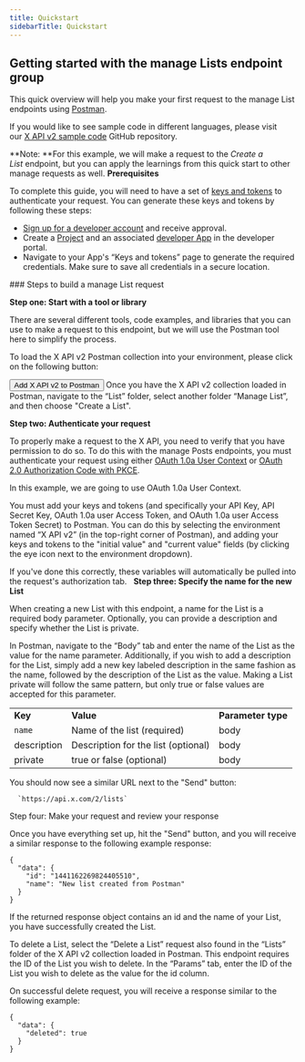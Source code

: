 ---
title: Quickstart
sidebarTitle: Quickstart
---


## Getting started with the manage Lists endpoint group

This quick overview will help you make your first request to the manage List endpoints using [Postman](https://developer.twitter.com/en/docs/tools-and-libraries/using-postman).

If you would like to see sample code in different languages, please visit our [X API v2 sample code](https://github.com/xdevplatform/Twitter-API-v2-sample-code) GitHub repository. 

**Note: **For this example, we will make a request to the _Create a List_ endpoint, but you can apply the learnings from this quick start to other manage requests as well.
<Note>
**Prerequisites**

To complete this guide, you will need to have a set of [keys and tokens](/resources/fundamentals/authentication) to authenticate your request. You can generate these keys and tokens by following these steps:

* [Sign up for a developer account](https://developer.x.com/en/apply-for-access) and receive approval.
* Create a [Project](/resources/fundamentals/projects) and an associated [developer App](/resources/fundamentals/developer-apps) in the developer portal.
* Navigate to your App's “Keys and tokens” page to generate the required credentials. Make sure to save all credentials in a secure location.
</Note>
### Steps to build a manage List request

**Step one: Start with a tool or library**


There are several different tools, code examples, and libraries that you can use to make a request to this endpoint, but we will use the Postman tool here to simplify the process.

To load the X API v2 Postman collection into your environment, please click on the following button:

<Button href="https://t.co/twitter-api-postman">
  Add X API v2 to Postman
</Button>
Once you have the X API v2 collection loaded in Postman, navigate to the “List” folder, select another folder “Manage List”, and then choose "Create a List".

**Step two: Authenticate your request**

To properly make a request to the X API, you need to verify that you have permission to do so. To do this with the manage Posts endpoints, you must authenticate your request using either [OAuth 1.0a User Context](/resources/fundamentals/authentication) or [OAuth 2.0 Authorization Code with PKCE](resources/fundamentals/authentication#oauth-2-0-authorization-code-flow-with-pkce-2).

In this example, we are going to use OAuth 1.0a User Context.

You must add your keys and tokens (and specifically your API Key, API Secret Key, OAuth 1.0a user Access Token, and OAuth 1.0a user Access Token Secret) to Postman. You can do this by selecting the environment named “X API v2” (in the top-right corner of Postman), and adding your keys and tokens to the "initial value" and "current value" fields (by clicking the eye icon next to the environment dropdown).

If you've done this correctly, these variables will automatically be pulled into the request's authorization tab.
 
**Step three: Specify the name for the new List**

When creating a new List with this endpoint, a name for the List is a required body parameter. Optionally, you can provide a description and specify whether the List is private.

In Postman, navigate to the “Body” tab and enter the name of the List as the value for the name parameter. Additionally, if you wish to add a description for the List, simply add a new key labeled description in the same fashion as the name, followed by the description of the List as the value. Making a List private will follow the same pattern, but only true or false values are accepted for this parameter. 

|     |     |     |
| :--- | :--- | :--- |
| **Key** | **Value** | **Parameter type** |
| `name` | Name of the list (required) | body |
| description | Description for the list (optional) | body |
| private | true or false (optional) | body |

You should now see a similar URL next to the "Send" button:

      `https://api.x.com/2/lists`

Step four: Make your request and review your response

Once you have everything set up, hit the "Send" button, and you will receive a similar response to the following example response:

```
{
  "data": {
    "id": "1441162269824405510",
    "name": "New list created from Postman"
  }
}
```

If the returned response object contains an id and the name of your List, you have successfully created the List. 

To delete a List, select the “Delete a List” request also found in the “Lists” folder of the X API v2 collection loaded in Postman. This endpoint requires the ID of the List you wish to delete. In the “Params” tab, enter the ID of the List you wish to delete as the value for the id column. 

On successful delete request, you will receive a response similar to the following example: 

```
{
  "data": {
    "deleted": true
  }
}
```
